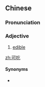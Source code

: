 ==Chinese==
{{zh-forms}}

===Pronunciation===
{{zh-pron
|m=kěchī
|c=ho2 hek3
|cat=a
}}

===Adjective===
{{zh-adj}}

# [[edible]]

[[zh:可吃]]

====Synonyms====
* {{zh-l|食用}}